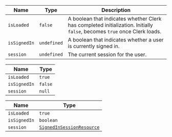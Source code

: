 | Name         | Type        | Description                                                                                                              |
| ------------ | ----------- | ------------------------------------------------------------------------------------------------------------------------ |
| `isLoaded`   | `false`     | A boolean that indicates whether Clerk has completed initialization. Initially `false`, becomes `true` once Clerk loads. |
| `isSignedIn` | `undefined` | A boolean that indicates whether a user is currently signed in.                                                          |
| `session`    | `undefined` | The current session for the user.                                                                                        |

| Name         | Type    |
| ------------ | ------- |
| `isLoaded`   | `true`  |
| `isSignedIn` | `false` |
| `session`    | `null`  |

| Name         | Type                                                            |
| ------------ | --------------------------------------------------------------- |
| `isLoaded`   | `true`                                                          |
| `isSignedIn` | `boolean`                                                       |
| `session`    | [`SignedInSessionResource`](/docs/reference/javascript/session) |
